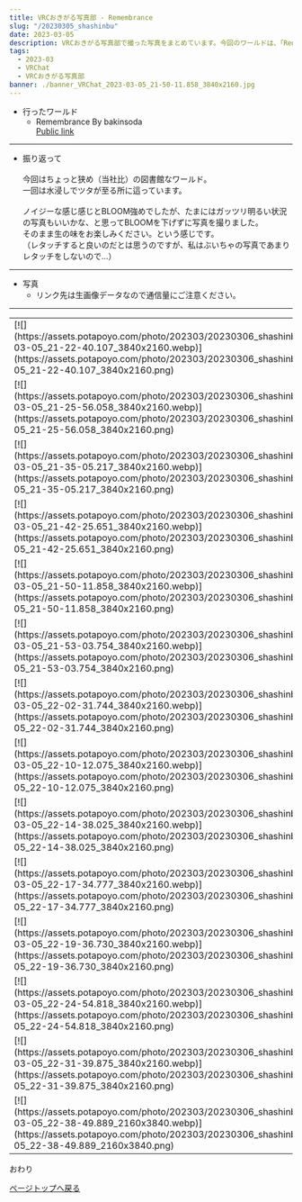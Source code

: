 ---
title: VRCおきがる写真部 - Remembrance
slug: "/20230305_shashinbu"
date: 2023-03-05
description: VRCおきがる写真部で撮った写真をまとめています。今回のワールドは、「Remembrance」
tags:
  - 2023-03
  - VRChat
  - VRCおきがる写真部
banner: ./banner_VRChat_2023-03-05_21-50-11.858_3840x2160.jpg
---

+ 行ったワールド
  + Remembrance By bakinsoda\
   [Public link](https://vrchat.com/home/launch?worldId=wrld_d2e12a21-4c33-4c63-9fe0-f0c17ee4b0fe)

------------------------------

+ 振り返って\
\
今回はちょっと狭め（当社比）の図書館なワールド。\
一回は水浸しでツタが至る所に這っています。\
\
ノイジーな感じ感じとBLOOM強めでしたが、たまにはガッツリ明るい状況の写真もいいかな、と思ってBLOOMを下げずに写真を撮りました。\
そのまま生の味をお楽しみください。という感じです。\
（レタッチすると良いのだとは思うのですが、私はぶいちゃの写真であまりレタッチをしないので…）

------------------------------
+ 写真
  + リンク先は生画像データなので通信量にご注意ください。
------------------------------
<table>
  <tr>
    <td>
      [![](https://assets.potapoyo.com/photo/202303/20230306_shashinbu/thumb_VRChat_2023-03-05_21-22-40.107_3840x2160.webp)](https://assets.potapoyo.com/photo/202303/20230306_shashinbu/VRChat_2023-03-05_21-22-40.107_3840x2160.png)
    </td>
    <td>
      [![](https://assets.potapoyo.com/photo/202303/20230306_shashinbu/thumb_VRChat_2023-03-05_21-23-46.666_3840x2160.webp)](https://assets.potapoyo.com/photo/202303/20230306_shashinbu/VRChat_2023-03-05_21-23-46.666_3840x2160.png)
    </td>
  </tr>
  <tr>
    <td>
      [![](https://assets.potapoyo.com/photo/202303/20230306_shashinbu/thumb_VRChat_2023-03-05_21-25-56.058_3840x2160.webp)](https://assets.potapoyo.com/photo/202303/20230306_shashinbu/VRChat_2023-03-05_21-25-56.058_3840x2160.png)
    </td>
    <td>
      [![](https://assets.potapoyo.com/photo/202303/20230306_shashinbu/thumb_VRChat_2023-03-05_21-27-10.834_3840x2160.webp)](https://assets.potapoyo.com/photo/202303/20230306_shashinbu/VRChat_2023-03-05_21-27-10.834_3840x2160.png)
    </td>
  </tr>
  <tr>
    <td>
      [![](https://assets.potapoyo.com/photo/202303/20230306_shashinbu/thumb_VRChat_2023-03-05_21-35-05.217_3840x2160.webp)](https://assets.potapoyo.com/photo/202303/20230306_shashinbu/VRChat_2023-03-05_21-35-05.217_3840x2160.png)
    </td>
    <td>
      [![](https://assets.potapoyo.com/photo/202303/20230306_shashinbu/thumb_VRChat_2023-03-05_21-36-48.899_3840x2160.webp)](https://assets.potapoyo.com/photo/202303/20230306_shashinbu/VRChat_2023-03-05_21-36-48.899_3840x2160.png)
    </td>
  </tr>
  <tr>
    <td>
      [![](https://assets.potapoyo.com/photo/202303/20230306_shashinbu/thumb_VRChat_2023-03-05_21-42-25.651_3840x2160.webp)](https://assets.potapoyo.com/photo/202303/20230306_shashinbu/VRChat_2023-03-05_21-42-25.651_3840x2160.png)
    </td>
    <td>
      [![](https://assets.potapoyo.com/photo/202303/20230306_shashinbu/thumb_VRChat_2023-03-05_21-45-59.760_3840x2160.webp)](https://assets.potapoyo.com/photo/202303/20230306_shashinbu/VRChat_2023-03-05_21-45-59.760_3840x2160.png)
    </td>
  </tr>
  <tr>
    <td>
      [![](https://assets.potapoyo.com/photo/202303/20230306_shashinbu/thumb_VRChat_2023-03-05_21-50-11.858_3840x2160.webp)](https://assets.potapoyo.com/photo/202303/20230306_shashinbu/VRChat_2023-03-05_21-50-11.858_3840x2160.png)
    </td>
    <td>
      [![](https://assets.potapoyo.com/photo/202303/20230306_shashinbu/thumb_VRChat_2023-03-05_21-50-56.631_3840x2160.webp)](https://assets.potapoyo.com/photo/202303/20230306_shashinbu/VRChat_2023-03-05_21-50-56.631_3840x2160.png)
    </td>
  </tr>
  <tr>
    <td>
      [![](https://assets.potapoyo.com/photo/202303/20230306_shashinbu/thumb_VRChat_2023-03-05_21-53-03.754_3840x2160.webp)](https://assets.potapoyo.com/photo/202303/20230306_shashinbu/VRChat_2023-03-05_21-53-03.754_3840x2160.png)
    </td>
    <td>
      [![](https://assets.potapoyo.com/photo/202303/20230306_shashinbu/thumb_VRChat_2023-03-05_22-01-22.135_3840x2160.webp)](https://assets.potapoyo.com/photo/202303/20230306_shashinbu/VRChat_2023-03-05_22-01-22.135_3840x2160.png)
    </td>
  </tr>
  <tr>
    <td>
      [![](https://assets.potapoyo.com/photo/202303/20230306_shashinbu/thumb_VRChat_2023-03-05_22-02-31.744_3840x2160.webp)](https://assets.potapoyo.com/photo/202303/20230306_shashinbu/VRChat_2023-03-05_22-02-31.744_3840x2160.png)
    </td>
    <td>
      [![](https://assets.potapoyo.com/photo/202303/20230306_shashinbu/thumb_VRChat_2023-03-05_22-09-23.040_3840x2160.webp)](https://assets.potapoyo.com/photo/202303/20230306_shashinbu/VRChat_2023-03-05_22-09-23.040_3840x2160.png)
    </td>
  </tr>
  <tr>
    <td>
      [![](https://assets.potapoyo.com/photo/202303/20230306_shashinbu/thumb_VRChat_2023-03-05_22-10-12.075_3840x2160.webp)](https://assets.potapoyo.com/photo/202303/20230306_shashinbu/VRChat_2023-03-05_22-10-12.075_3840x2160.png)
    </td>
    <td>
      [![](https://assets.potapoyo.com/photo/202303/20230306_shashinbu/thumb_VRChat_2023-03-05_22-12-18.843_3840x2160.webp)](https://assets.potapoyo.com/photo/202303/20230306_shashinbu/VRChat_2023-03-05_22-12-18.843_3840x2160.png)
    </td>
  </tr>
  <tr>
    <td>
      [![](https://assets.potapoyo.com/photo/202303/20230306_shashinbu/thumb_VRChat_2023-03-05_22-14-38.025_3840x2160.webp)](https://assets.potapoyo.com/photo/202303/20230306_shashinbu/VRChat_2023-03-05_22-14-38.025_3840x2160.png)
    </td>
    <td>
      [![](https://assets.potapoyo.com/photo/202303/20230306_shashinbu/thumb_VRChat_2023-03-05_22-14-55.091_3840x2160.webp)](https://assets.potapoyo.com/photo/202303/20230306_shashinbu/VRChat_2023-03-05_22-14-55.091_3840x2160.png)
    </td>
  </tr>
  <tr>
    <td>
      [![](https://assets.potapoyo.com/photo/202303/20230306_shashinbu/thumb_VRChat_2023-03-05_22-17-34.777_3840x2160.webp)](https://assets.potapoyo.com/photo/202303/20230306_shashinbu/VRChat_2023-03-05_22-17-34.777_3840x2160.png)
    </td>
    <td>
      [![](https://assets.potapoyo.com/photo/202303/20230306_shashinbu/thumb_VRChat_2023-03-05_22-19-14.602_3840x2160.webp)](https://assets.potapoyo.com/photo/202303/20230306_shashinbu/VRChat_2023-03-05_22-19-14.602_3840x2160.png)
    </td>
  </tr>
  <tr>
    <td>
      [![](https://assets.potapoyo.com/photo/202303/20230306_shashinbu/thumb_VRChat_2023-03-05_22-19-36.730_3840x2160.webp)](https://assets.potapoyo.com/photo/202303/20230306_shashinbu/VRChat_2023-03-05_22-19-36.730_3840x2160.png)
    </td>
    <td>
      [![](https://assets.potapoyo.com/photo/202303/20230306_shashinbu/thumb_VRChat_2023-03-05_22-21-34.074_3840x2160.webp)](https://assets.potapoyo.com/photo/202303/20230306_shashinbu/VRChat_2023-03-05_22-21-34.074_3840x2160.png)
    </td>
  </tr>
  <tr>
    <td>
      [![](https://assets.potapoyo.com/photo/202303/20230306_shashinbu/thumb_VRChat_2023-03-05_22-24-54.818_3840x2160.webp)](https://assets.potapoyo.com/photo/202303/20230306_shashinbu/VRChat_2023-03-05_22-24-54.818_3840x2160.png)
    </td>
    <td>
      [![](https://assets.potapoyo.com/photo/202303/20230306_shashinbu/thumb_VRChat_2023-03-05_22-30-15.720_3840x2160.webp)](https://assets.potapoyo.com/photo/202303/20230306_shashinbu/VRChat_2023-03-05_22-30-15.720_3840x2160.png)
    </td>
  </tr>
  <tr>
    <td>
      [![](https://assets.potapoyo.com/photo/202303/20230306_shashinbu/thumb_VRChat_2023-03-05_22-31-39.875_3840x2160.webp)](https://assets.potapoyo.com/photo/202303/20230306_shashinbu/VRChat_2023-03-05_22-31-39.875_3840x2160.png)
    </td>
    <td>
      [![](https://assets.potapoyo.com/photo/202303/20230306_shashinbu/thumb_VRChat_2023-03-05_22-43-55.421_3840x2160.webp)](https://assets.potapoyo.com/photo/202303/20230306_shashinbu/VRChat_2023-03-05_22-43-55.421_3840x2160.png)
    </td>
  </tr>
  <tr>
    <td>
      [![](https://assets.potapoyo.com/photo/202303/20230306_shashinbu/thumb_VRChat_2023-03-05_22-38-49.889_2160x3840.webp)](https://assets.potapoyo.com/photo/202303/20230306_shashinbu/VRChat_2023-03-05_22-38-49.889_2160x3840.png)
    </td>
    <td>
      [![](https://assets.potapoyo.com/photo/202303/20230306_shashinbu/thumb_VRChat_2023-03-05_22-54-57.676_2160x3840.webp)](https://assets.potapoyo.com/photo/202303/20230306_shashinbu/VRChat_2023-03-05_22-54-57.676_2160x3840.png)
    </td>
  </tr>
</table>
おわり

<a href="#">ページトップへ戻る</a>